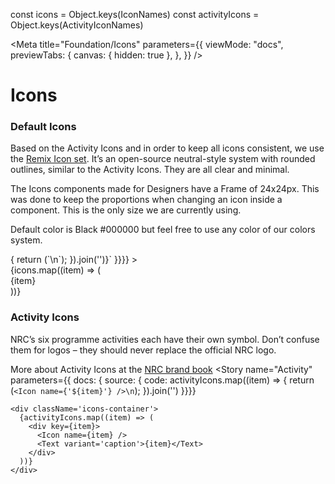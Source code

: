 const icons = Object.keys(IconNames)
const activityIcons = Object.keys(ActivityIconNames)

<Meta
  title="Foundation/Icons"
  parameters={{
    viewMode: "docs",
    previewTabs: {
      canvas: { hidden: true },
    },
  }}
/>

<style>{`
.icons-container {
  display: flex;
  flex-wrap: wrap;
  gap: 10px;
}

.icons-container > div {
  align-items: center;
  background: ${theme.colors.themeLight};
  box-sizing: border-box;
  display: flex;
  flex-direction: column;
  justify-content: center;
  padding: 10px 5px;
  text-align: center;
  flex: 1 1 0;
  min-width: 150px;
  row-gap: 5px;
}
`}</style>

# Icons

### Default Icons

Based on the Activity Icons and in order to keep all icons consistent, we use the [Remix Icon set](https://remixicon.com/).
It’s an open-source neutral-style system with rounded outlines, similar to the Activity Icons. They are all clear and minimal.

The Icons components made for Designers have a Frame of 24x24px. This was done to keep the proportions when changing an icon inside a component. This is the only size we are currently using.

Default color is Black #000000 but feel free to use any color of our colors system. 

<Canvas>
  <Story
    name="Default"
    parameters={{ docs: { source: { code:
      `import { theme } from 'nrc-design-system';
      ${icons.map((item) => {
        return (`\n<Icon name={'${item}'} color={theme.colors.neutral['700']} />`);
      }).join('')}`
    }}}}
  >
    <div className='icons-container'>
      {icons.map((item) => (
        <div key={item}>
          <Icon name={item} color={theme.colors.neutral['700']}/>
          <Text variant='caption'>{item}</Text>
        </div>
      ))}
    </div>
  </Story>
</Canvas>


### Activity Icons

NRC’s six programme activities each have their own symbol. Don’t confuse them for logos – they should never replace the official NRC logo.

More about Activity Icons at the [NRC brand book](https://identity.nrc.no/auth/?referer=%2Fbrand%23/design-guide/activity-symbols)
<Canvas>
  <Story name="Activity" parameters={{ docs: { source: { code:
    activityIcons.map((item) => {
      return (`<Icon name={'${item}'} />\n`);
    }).join('')
    }}}}
  >
    <div className='icons-container'>
      {activityIcons.map((item) => (
        <div key={item}>
          <Icon name={item} />
          <Text variant='caption'>{item}</Text>
        </div>
      ))}
    </div>
  </Story>
</Canvas>

<Anchor storyId='foundation-icons--activity'></Anchor>
